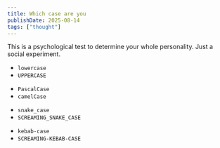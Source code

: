 ```yaml
---
title: Which case are you
publishDate: 2025-08-14
tags: ["thought"]
---
```


This is a psychological test to determine your whole personality. Just a social experiment.

- `lowercase`
- `UPPERCASE`

<div class="space"/>

- `PascalCase`
- `camelCase`

<div class="space"/>

- `snake_case`
- `SCREAMING_SNAKE_CASE`

<div class="space"/>

- `kebab-case`
- `SCREAMING-KEBAB-CASE`

<style>
{`
.space{
    margin-bottom: 25px;
}
`}
</style>